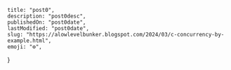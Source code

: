 	title: "post0",
	description: "post0desc",
	publishedOn: "post0date",
	lastModified: "post0date",
	slug: "https://alowlevelbunker.blogspot.com/2024/03/c-concurrency-by-example.html",
	emoji: "⚙️",
}